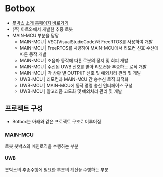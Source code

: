 
# Botbox

- [봇박스 소개 홈페이지 바로가기](https://www.artwa.kr/botbox)
- (주) 아트와에서 개발한 추종 로봇
- MAIN-MCU 부분을 담당
  - MAIN-MCU | VSC(VisualStudioCode)와 FreeRTOS를 사용하여 개발
  - MAIN-MCU | FreeRTOS를 사용하여 MAIN-MCU에서 리모컨 신호 수신에 따른 동작 개발
  - MAIN-MCU | 초음파 동작에 따른 로봇의 정지 및 회피 개발
  - MAIN-MCU | 수신된 UWB 신호를 받아 리모컨을 추종하는 로직 개발
  - MAIN-MCU | 각 상황 별 OUTPUT 신호 및 예외처리 관리 및 개발
  - UWB-MCU | 리모컨과 MAIN-MCU 간 송수신 로직 최적화
  - UWB-MCU | MAIN-MCU에 동작 명령 송신 인터페이스 구성
  - UWB-MCU | 알고리즘 고도화 및 예외처리 관리 및 개발

## 프로젝트 구성

- Botbox는 아래와 같은 프로젝트 구조로 이루어짐

<FileTree>
  <FileTree.Folder name="Botbox" defaultOpen>
    <FileTree.Folder name="MAIN-MCU" defaultOpen>
      <FileTree.Folder name="Motor" />
      <FileTree.Folder name="Ultrasonic" />
    </FileTree.Folder>
    <FileTree.Folder name="UWB" defaultOpen>
      <FileTree.Folder name="DWM-3000" defaultOpen>
        <FileTree.Folder name="PDOA" />
        <FileTree.Folder name="AOA" />
      </FileTree.Folder>
    </FileTree.Folder>
  </FileTree.Folder>
</FileTree>

### MAIN-MCU

로봇 봇박스의 메인로직을 수행하는 부분

#### UWB

봇박스의 추종주행에 필요한 부분의 계산을 수행하는 부분
